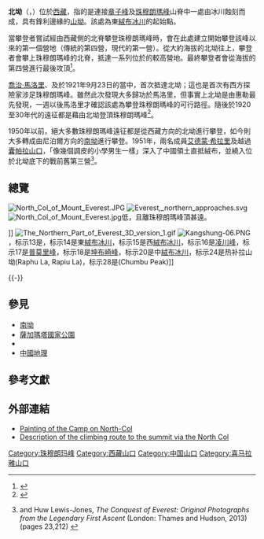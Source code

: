 {{NoteTA
|G1=地名
}}
{{Infobox mountain pass
|name=北坳
|photo=Everest North Col.jpg
|photo_caption=珠穆朗瑪峰的北坳位於圖中雪嶺的最低點（正中）。
|elevation_m=7,020
|elevation_ref=
|traversed=[[喬治·馬洛里|喬治·馬洛里]]、{{le|愛德華·奧利佛·惠勒|Edward Oliver Wheeler}}及<br>{{le|蓋伊·布洛克|Guy Bullock}}（1921年）
| location = [[中国|中国]]([[西藏自治区|西藏自治区]])
| range = [[喜马拉雅山脉|喜马拉雅山脉]]
| map = China Tibet relief
| label_position    = top
|coordinates={{coord|28|00|57|N|86|55|30|E|type:pass}}
|topo=
}}
'''北坳'''（{{lang-en|North Col}}，{{bo|Chang La}}）位於[[西藏自治區|西藏]]，指的是連接[[章子峰|章子峰]]及[[珠穆朗瑪峰|珠穆朗瑪峰]]山脊中一處由冰川蝕刻而成，具有鋒利邊緣的[[山坳|山坳]]。該處為東[[絨布冰川|絨布冰川]]的起始點。

當攀登者嘗試經由西藏側的北脊攀登珠穆朗瑪峰時，會在此處建立開始攀登該峰以來的第一個營地（傳統的第四營，現代的第一營）。從大約海拔{{convert|7020|m}}的北坳往上，攀登者會攀上珠穆朗瑪峰的北脊，抵達一系列位於{{le|北壁|North Face (Everest)}}的較高營地。最終攀登者會從海拔{{convert|8,230|m}}的第四營進行最後攻頂<ref name="Earth Observatory">{{cite web|title=North Col of Mount Everest|url=http://earthobservatory.nasa.gov/IOTD/view.php?id=48603|publisher=NASA|access-date=2020-07-19|archive-url=https://web.archive.org/web/20170217223806/http://earthobservatory.nasa.gov/IOTD/view.php?id=48603|archive-date=2017-02-17|dead-url=no}}</ref>。

[[喬治·馬洛里|喬治·馬洛里]]、{{le|愛德華·奧利佛·惠勒|Edward Oliver Wheeler}}及{{le|蓋伊·布洛克|Guy Bullock}}於1921年9月23日的{{le|1921年英國珠穆朗瑪峰勘察探險隊|1921 British Mount Everest reconnaissance expedition|英國勘查遠征}}當中，首次抵達北坳；這也是首次有西方探險家涉足珠穆朗瑪峰。雖然此次發現大多歸功於馬洛里，但事實上北坳是由惠勒最先發現，一週以後馬洛里才確認該處為攀登珠穆朗瑪峰的可行路徑。隨後於1920至30年代的遠征都是藉由北坳登頂珠穆朗瑪峰<ref name="everest_bwp70">{{cite book|title=Everest - The Best Writing and Pictures from Seventy Years of Human Endeavour|editor=Peter Gillman|year=1993|publisher=Little, Brown and Company|isbn=0-316-90489-9|pages=24–25}}</ref>。

1950年以前，絕大多數珠穆朗瑪峰遠征都是從西藏方向的北坳進行攀登，如今則大多轉成由尼泊爾方向的[[南坳|南坳]]進行攀登。1951年，兩名{{le|1952年英國卓奧友峰遠征|1952 British Cho Oyu expedition|英國卓奧友峰遠征}}成員[[艾德蒙·希拉里|艾德蒙·希拉里]]及{{le|喬治·洛威|George Lowe (mountaineer)}}越過[[囊帕拉山口|囊帕拉山口]]，「像幾個調皮的小學男生一樣」深入了中國領土直抵絨布，並繞入位於北坳底下的戰前舊第三營<ref>{{le|喬治·洛威|George Lowe (mountaineer)|George Lowe}} and Huw Lewis-Jones, ''The Conquest of Everest: Original Photographs from the Legendary First Ascent'' (London: Thames and Hudson, 2013) (pages 23,212) {{ISBN|978-0-500-54423-5}}</ref>。

==總覽==
[[File:North_Col_of_Mount_Everest.JPG|thumb]]
[[File:Everest,_northern_approaches.svg|thumb]]
[[File:North_Col_of_Mount_Everest.jpg|thumb]]低，且離珠穆朗瑪峰頂甚遠。</center>]]
[[File:The_Northern_Part_of_Everest_3D_version_1.gif|thumb]]
[[File:Kangshung-06.PNG|thumb]]，标示13是{{tsl|en|Kangshung_Glacier|卓穷冰川}}，标示14是東[[絨布冰川|絨布冰川]]，标示15是西[[絨布冰川|絨布冰川]]，标示16是[[凌川峰|凌川峰]]，标示17是[[普莫里峰|普莫里峰]]，标示18是[[坤布崎峰|坤布崎峰]]，标示20是中[[絨布冰川|絨布冰川]]，标示24是热补拉山坳(Raphu La, Rapiu La)，标示28是(Chumbu Peak)]]

{{-}}
{{clear}}

==參見==
*[[南坳|南坳]]
*[[薩加瑪塔國家公園|薩加瑪塔國家公園]]
*{{le|喜馬拉雅山脈地理|Geology of the Himalaya}}
*[[中國地理|中國地理]]

==參考文獻==
{{reflist}}

==外部連結==
* [http://www.staeudtner.com/allgemein/north-col-of-mount-everest/ Painting of the Camp on North-Col]{{Wayback|url=http://www.staeudtner.com/allgemein/north-col-of-mount-everest/ |date=20200719035301 }}
* [https://web.archive.org/web/20181226232553/http://www.everest1953.co.uk/north-col Description of the climbing route to the summit via the North Col]

{{Mount Everest}}
{{中国山口}}

{{DEFAULTSORT:North Col}}
[[Category:珠穆朗玛峰|Category:珠穆朗玛峰]]
[[Category:西藏山口|Category:西藏山口]]
[[Category:中国山口|Category:中国山口]]
[[Category:喜马拉雅山口|Category:喜马拉雅山口]]